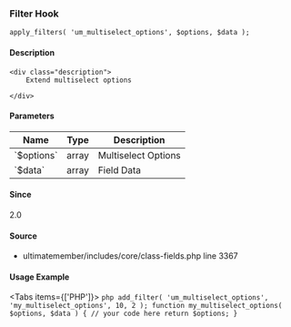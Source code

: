 
<UMBreadCrumb type="filter"/>

### Filter Hook    
    
```
apply_filters( 'um_multiselect_options', $options, $data );
```

#### Description
    <div class="description">
        Extend multiselect options
 
    </div>

#### Parameters
            
<table className="table-auto mt-2 border dark:border-gray-500 p-5 text-sm text-left">
<thead>
<tr>
<th  className="px-3">Name</th>
<th  className="px-3">Type</th>
<th  className="px-3">Description</th>
</tr>
</thead>
<tbody>
               <tr >
               <td className="px-3 py-2">`$options`</td>
               <td className="px-3 py-2">array</td>
               <td className="px-3 py-2 text-sm">Multiselect Options</td>
               </tr>
               <tr >
               <td className="px-3 py-2">`$data`</td>
               <td className="px-3 py-2">array</td>
               <td className="px-3 py-2 text-sm">Field Data</td>
               </tr>
</tbody>
</table>

#### Since
<div class="description">
2.0
</div>

#### Source
  - <Link href="https://github.com/ultimatemember/ultimatemember/tree/2.5.0/includes/core/class-fields.php#L3367">ultimatemember/includes/core/class-fields.php</Link> <Link href="https://github.com/ultimatemember/ultimatemember/tree/2.5.0/includes/core/class-fields.php#L3367">line 3367</Link>



#### Usage Example

<Tabs items={['PHP']}>
    <Tab>
    ```php
    add_filter( 'um_multiselect_options', 'my_multiselect_options', 10, 2 );
 function my_multiselect_options( $options, $data ) {
     // your code here
     return $options;
 }
    ```
    </Tab>
</Tabs>